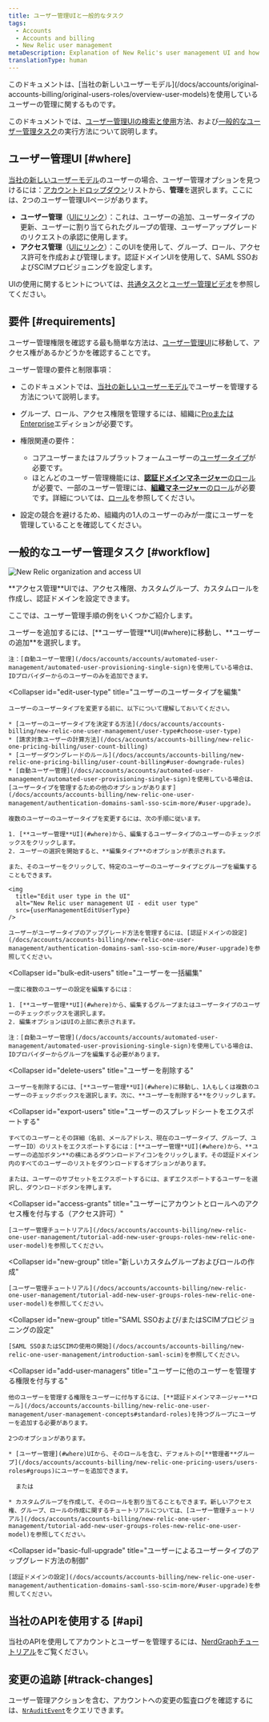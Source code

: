 ```yaml
---
title: ユーザー管理UIと一般的なタスク
tags:
  - Accounts
  - Accounts and billing
  - New Relic user management
metaDescription: Explanation of New Relic's user management UI and how to do some common user management tasks (newer user model).
translationType: human
---
```




<Callout title="新規ユーザーモデル">
  このドキュメントは、[当社の新しいユーザーモデル](/docs/accounts/original-accounts-billing/original-users-roles/overview-user-models)を使用しているユーザーの管理に関するものです。
</Callout>

このドキュメントでは、[ユーザー管理UIの検索と使用](#where)方法、および[一般的なユーザー管理タスク](#workflow)の実行方法について説明します。

## ユーザー管理UI [#where]

[当社の新しいユーザーモデル](/docs/accounts/original-accounts-billing/original-product-based-pricing/overview-user-models)のユーザーの場合、ユーザー管理オプションを見つけるには：[アカウントドロップダウン](/docs/using-new-relic/welcome-new-relic/get-started/glossary#account-dropdown)リストから、**管理**を選択します。ここには、2つのユーザー管理UIページがあります。

* **ユーザー管理**（[UIにリンク](https://one.newrelic.com/admin-portal/organizations/users-list)）：これは、ユーザーの追加、ユーザータイプの更新、ユーザーに割り当てられたグループの管理、ユーザーアップグレードのリクエストの承認に使用します。
* **アクセス管理**（[UIにリンク](https://one.newrelic.com/admin-portal/organizations/organization-detail)）：このUIを使用して、グループ、ロール、アクセス許可を作成および管理します。認証ドメインUIを使用して、SAML SSOおよびSCIMプロビジョニングを設定します。

UIの使用に関するヒントについては、[共通タスク](#workflow)と[ユーザー管理ビデオ](/docs/accounts/accounts-billing/new-relic-one-user-management/user-mgmt-videos)を参照してください。

## 要件 [#requirements]

ユーザー管理権限を確認する最も簡単な方法は、[ユーザー管理UI](#where)に移動して、アクセス権があるかどうかを確認することです。

ユーザー管理の要件と制限事項：

* このドキュメントでは、[当社の新しいユーザーモデル](/docs/accounts/original-accounts-billing/original-product-based-pricing/overview-user-models)でユーザーを管理する方法について説明します。

* グループ、ロール、アクセス権限を管理するには、組織に[ProまたはEnterprise](https://newrelic.com/pricing)エディションが必要です。

* 権限関連の要件：

  * コアユーザーまたはフルプラットフォームユーザーの[ユーザータイプ](/docs/accounts/accounts-billing/new-relic-one-user-management/user-type)が必要です。
  * ほとんどのユーザー管理機能には、[**認証ドメインマネージャー**のロール](/docs/accounts/accounts-billing/new-relic-one-user-management/user-management-concepts#standard-roles)が必要で、一部のユーザー管理には、[**組織マネージャー**のロール](/docs/accounts/accounts-billing/new-relic-one-user-management/user-management-concepts#standard-roles)が必要です。詳細については、[ロール](/docs/accounts/accounts-billing/new-relic-one-user-management/user-management-concepts#standard-roles)を参照してください。

* 設定の競合を避けるため、組織内の1人のユーザーのみが一度にユーザーを管理していることを確認してください。

## 一般的なユーザー管理タスク [#workflow]

<img
  title="New Relic organization and access UI"
  alt="New Relic organization and access UI"
  src={newRelicOneUserMgmt}
/>

<figcaption>
  **アクセス管理**UIでは、アクセス権限、カスタムグループ、カスタムロールを作成し、認証ドメインを設定できます。
</figcaption>

ここでは、ユーザー管理手順の例をいくつかご紹介します。

<CollapserGroup>
  <Collapser
    id="add-users"
    title="ユーザーの追加"
  >
    ユーザーを追加するには、[**ユーザー管理**UI](#where)に移動し、**ユーザーの追加**を選択します。

    注：[自動ユーザー管理](/docs/accounts/accounts/automated-user-management/automated-user-provisioning-single-sign)を使用している場合は、IDプロバイダーからのユーザーのみを追加できます。
  </Collapser>

  <Collapser
    id="edit-user-type"
    title="ユーザーのユーザータイプを編集"
  >
    ユーザーのユーザータイプを変更する前に、以下について理解しておいてください。

    * [ユーザーのユーザータイプを決定する方法](/docs/accounts/accounts-billing/new-relic-one-user-management/user-type#choose-user-type)
    * [請求対象ユーザーの計算方法](/docs/accounts/accounts-billing/new-relic-one-pricing-billing/user-count-billing)
    * [ユーザーダウングレードのルール](/docs/accounts/accounts-billing/new-relic-one-pricing-billing/user-count-billing#user-downgrade-rules)
    * [自動ユーザー管理](/docs/accounts/accounts/automated-user-management/automated-user-provisioning-single-sign)を使用している場合は、[ユーザータイプを管理するための他のオプションがあります](/docs/accounts/accounts-billing/new-relic-one-user-management/authentication-domains-saml-sso-scim-more/#user-upgrade)。

    複数のユーザーのユーザータイプを変更するには、次の手順に従います。

    1. [**ユーザー管理**UI](#where)から、編集するユーザータイプのユーザーのチェックボックスをクリックします。
    2. ユーザーの選択を開始すると、**編集タイプ**のオプションが表示されます。

    また、そのユーザーをクリックして、特定のユーザーのユーザータイプとグループを編集することもできます。

    <img
      title="Edit user type in the UI"
      alt="New Relic user management UI - edit user type"
      src={userManagementEditUserType}
    />

    ユーザーがユーザータイプのアップグレード方法を管理するには、[認証ドメインの設定](/docs/accounts/accounts-billing/new-relic-one-user-management/authentication-domains-saml-sso-scim-more/#user-upgrade)を参照してください。
  </Collapser>

  <Collapser
    id="bulk-edit-users"
    title="ユーザーを一括編集"
  >
    一度に複数のユーザーの設定を編集するには：

    1. [**ユーザー管理**UI](#where)から、編集するグループまたはユーザータイプのユーザーのチェックボックスを選択します。
    2. 編集オプションはUIの上部に表示されます。

    注：[自動ユーザー管理](/docs/accounts/accounts/automated-user-management/automated-user-provisioning-single-sign)を使用している場合は、IDプロバイダーからグループを編集する必要があります。
  </Collapser>

  <Collapser
    id="delete-users"
    title="ユーザーを削除する"
  >
    ユーザーを削除するには、[**ユーザー管理**UI](#where)に移動し、1人もしくは複数のユーザーのチェックボックスを選択します。次に、**ユーザーを削除する**をクリックします。
  </Collapser>

  <Collapser
    id="export-users"
    title="ユーザーのスプレッドシートをエクスポートする"
  >
    すべてのユーザーとその詳細（名前、メールアドレス、現在のユーザータイプ、グループ、ユーザーID）のリストをエクスポートするには：[**ユーザー管理**UI](#where)から、**ユーザーの追加ボタン**の横にあるダウンロードアイコンをクリックします。その認証ドメイン内のすべてのユーザーのリストをダウンロードするオプションがあります。

    または、ユーザーのサブセットをエクスポートするには、まずエクスポートするユーザーを選択し、ダウンロードボタンを押します。
  </Collapser>

  <Collapser
    id="access-grants"
    title="ユーザーにアカウントとロールへのアクセス権を付与する（アクセス許可）"
  >
    [ユーザー管理チュートリアル](/docs/accounts/accounts-billing/new-relic-one-user-management/tutorial-add-new-user-groups-roles-new-relic-one-user-model)を参照してください。
  </Collapser>

  <Collapser
    id="new-group"
    title="新しいカスタムグループおよびロールの作成"
  >
    [ユーザー管理チュートリアル](/docs/accounts/accounts-billing/new-relic-one-user-management/tutorial-add-new-user-groups-roles-new-relic-one-user-model)を参照してください。
  </Collapser>

  <Collapser
    id="new-group"
    title="SAML SSOおよび/またはSCIMプロビジョニングの設定"
  >
    [SAML SSOまたはSCIMの使用の開始](/docs/accounts/accounts-billing/new-relic-one-user-management/introduction-saml-scim)を参照してください。
  </Collapser>

  <Collapser
    id="add-user-managers"
    title="ユーザーに他のユーザーを管理する権限を付与する"
  >
    他のユーザーを管理する権限をユーザーに付与するには、[**認証ドメインマネージャー**ロール](/docs/accounts/accounts-billing/new-relic-one-user-management/user-management-concepts#standard-roles)を持つグループにユーザーを追加する必要があります。

    2つのオプションがあります。

    * [ユーザー管理](#where)UIから、そのロールを含む、デフォルトの[**管理者**グループ](/docs/accounts/accounts-billing/new-relic-one-pricing-users/users-roles#groups)にユーザーを追加できます。

      または

    * カスタムグループを作成して、そのロールを割り当てることもできます。新しいアクセス権、グループ、ロールの作成に関するチュートリアルについては、[ユーザー管理チュートリアル](/docs/accounts/accounts-billing/new-relic-one-user-management/tutorial-add-new-user-groups-roles-new-relic-one-user-model)を参照してください。
  </Collapser>

  <Collapser
    id="basic-full-upgrade"
    title="ユーザーによるユーザータイプのアップグレード方法の制御"
  >
    [認証ドメインの設定](/docs/accounts/accounts-billing/new-relic-one-user-management/authentication-domains-saml-sso-scim-more/#user-upgrade)を参照してください。
  </Collapser>
</CollapserGroup>

## 当社のAPIを使用する [#api]

当社のAPIを使用してアカウントとユーザーを管理するには、[NerdGraphチュートリアル](/docs/apis/nerdgraph/get-started/introduction-new-relic-nerdgraph/#tutorials)をご覧ください。

## 変更の追跡 [#track-changes]

ユーザー管理アクションを含む、アカウントへの変更の監査ログを確認するには、[`NrAuditEvent`](/docs/insights/insights-data-sources/default-data/nrauditevent-event-data-query-examples)をクエリできます。